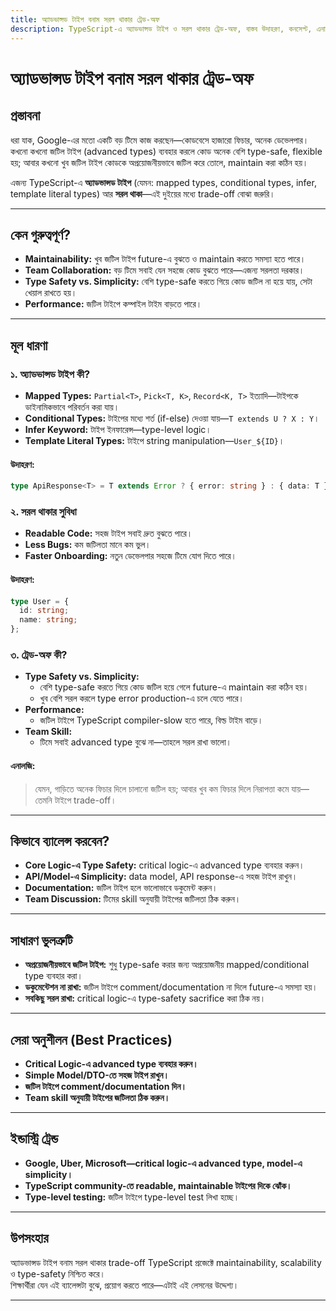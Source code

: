 ```yaml
---
title: অ্যাডভান্সড টাইপ বনাম সরল থাকার ট্রেড-অফ
description: TypeScript-এ অ্যাডভান্সড টাইপ ও সরল থাকার ট্রেড-অফ, বাস্তব উদাহরণ, কনসেপ্ট, এনালজি, সেরা অনুশীলন
---
```


# অ্যাডভান্সড টাইপ বনাম সরল থাকার ট্রেড-অফ

## প্রস্তাবনা

ধরা যাক, Google-এর মতো একটি বড় টিমে কাজ করছেন—কোডবেসে হাজারো ফিচার, অনেক ডেভেলপার।
কখনো কখনো জটিল টাইপ (advanced types) ব্যবহার করলে কোড অনেক বেশি type-safe, flexible হয়; আবার কখনো খুব জটিল টাইপ কোডকে অপ্রয়োজনীয়ভাবে জটিল করে তোলে, maintain করা কঠিন হয়।

এজন্য TypeScript-এ **অ্যাডভান্সড টাইপ** (যেমন: mapped types, conditional types, infer, template literal types) আর **সরল থাকা**—এই দুইয়ের মধ্যে trade-off বোঝা জরুরি।

---

## কেন গুরুত্বপূর্ণ?

- **Maintainability:** খুব জটিল টাইপ future-এ বুঝতে ও maintain করতে সমস্যা হতে পারে।
- **Team Collaboration:** বড় টিমে সবাই যেন সহজে কোড বুঝতে পারে—এজন্য সরলতা দরকার।
- **Type Safety vs. Simplicity:** বেশি type-safe করতে গিয়ে কোড জটিল না হয়ে যায়, সেটা খেয়াল রাখতে হয়।
- **Performance:** জটিল টাইপে কম্পাইল টাইম বাড়তে পারে।

---

## মূল ধারণা

### ১. অ্যাডভান্সড টাইপ কী?

- **Mapped Types:** `Partial<T>`, `Pick<T, K>`, `Record<K, T>` ইত্যাদি—টাইপকে ডাইনামিকভাবে পরিবর্তন করা যায়।
- **Conditional Types:** টাইপের মধ্যে শর্ত (if-else) দেওয়া যায়—`T extends U ? X : Y`।
- **Infer Keyword:** টাইপ ইনফারেন্স—type-level logic।
- **Template Literal Types:** টাইপে string manipulation—`User_${ID}`।

#### উদাহরণ:
```ts
type ApiResponse<T> = T extends Error ? { error: string } : { data: T };
```

### ২. সরল থাকার সুবিধা

- **Readable Code:** সহজ টাইপ সবাই দ্রুত বুঝতে পারে।
- **Less Bugs:** কম জটিলতা মানে কম ভুল।
- **Faster Onboarding:** নতুন ডেভেলপার সহজে টিমে যোগ দিতে পারে।

#### উদাহরণ:
```ts
type User = {
  id: string;
  name: string;
};
```

### ৩. ট্রেড-অফ কী?

- **Type Safety vs. Simplicity:**
  - বেশি type-safe করতে গিয়ে কোড জটিল হয়ে গেলে future-এ maintain করা কঠিন হয়।
  - খুব বেশি সরল করলে type error production-এ চলে যেতে পারে।
- **Performance:**
  - জটিল টাইপে TypeScript compiler-slow হতে পারে, বিল্ড টাইম বাড়ে।
- **Team Skill:**
  - টিমে সবাই advanced type বুঝে না—তাহলে সরল রাখা ভালো।

#### এনালজি:
> যেমন, গাড়িতে অনেক ফিচার দিলে চালানো জটিল হয়; আবার খুব কম ফিচার দিলে নিরাপত্তা কমে যায়—তেমনি টাইপে trade-off।

---

## কিভাবে ব্যালেন্স করবেন?

- **Core Logic-এ Type Safety:** critical logic-এ advanced type ব্যবহার করুন।
- **API/Model-এ Simplicity:** data model, API response-এ সহজ টাইপ রাখুন।
- **Documentation:** জটিল টাইপ হলে ভালোভাবে ডকুমেন্ট করুন।
- **Team Discussion:** টিমের skill অনুযায়ী টাইপের জটিলতা ঠিক করুন।

---

## সাধারণ ভুলত্রুটি

- **অপ্রয়োজনীয়ভাবে জটিল টাইপ:** শুধু type-safe করার জন্য অপ্রয়োজনীয় mapped/conditional type ব্যবহার করা।
- **ডকুমেন্টেশন না রাখা:** জটিল টাইপে comment/documentation না দিলে future-এ সমস্যা হয়।
- **সবকিছু সরল রাখা:** critical logic-এ type-safety sacrifice করা ঠিক নয়।

---

## সেরা অনুশীলন (Best Practices)

- **Critical Logic-এ advanced type ব্যবহার করুন।**
- **Simple Model/DTO-তে সহজ টাইপ রাখুন।**
- **জটিল টাইপে comment/documentation দিন।**
- **Team skill অনুযায়ী টাইপের জটিলতা ঠিক করুন।**

---

## ইন্ডাস্ট্রি ট্রেন্ড

- **Google, Uber, Microsoft—critical logic-এ advanced type, model-এ simplicity।**
- **TypeScript community-তে readable, maintainable টাইপের দিকে ঝোঁক।**
- **Type-level testing:** জটিল টাইপে type-level test লিখা হচ্ছে।

---

## উপসংহার

অ্যাডভান্সড টাইপ বনাম সরল থাকার trade-off TypeScript প্রজেক্টে maintainability, scalability ও type-safety নিশ্চিত করে।  
শিক্ষার্থীরা যেন এই ব্যালেন্সটা বুঝে, প্রয়োগ করতে পারে—এটাই এই লেসনের উদ্দেশ্য।

---

